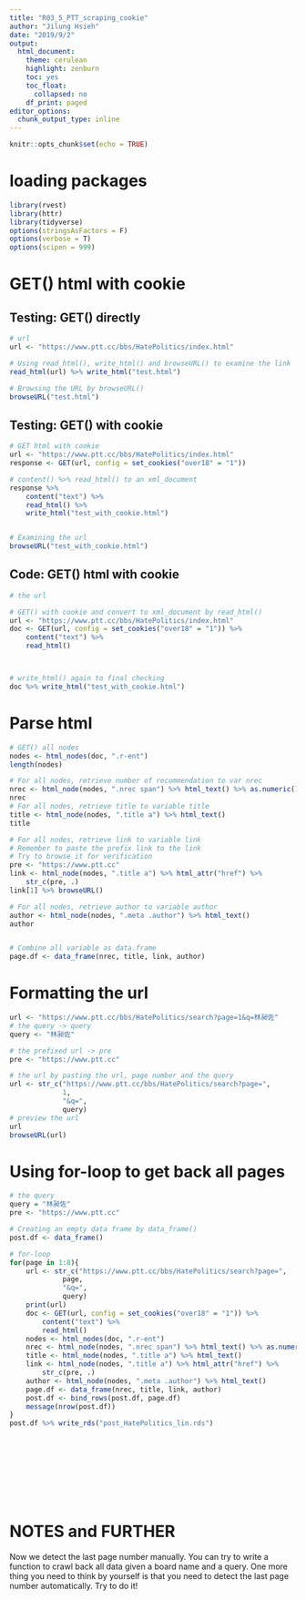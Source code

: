 ```yaml
---
title: "R03_5_PTT_scraping_cookie"
author: "Jilung Hsieh"
date: "2019/9/2"
output:
  html_document:
    theme: cerulean
    highlight: zenburn
    toc: yes
    toc_float:
      collapsed: no
    df_print: paged
editor_options:
  chunk_output_type: inline
---
```


```r
knitr::opts_chunk$set(echo = TRUE)
```

# loading packages
```r
library(rvest)
library(httr)
library(tidyverse)
options(stringsAsFactors = F)
options(verbose = T)
options(scipen = 999)
```

# GET() html with cookie

## Testing: GET() directly
```r
# url
url <- "https://www.ptt.cc/bbs/HatePolitics/index.html"

# Using read_html(), write_html() and browseURL() to examine the link
read_html(url) %>% write_html("test.html")

# Browsing the URL by browseURL()
browseURL("test.html")

```



## Testing: GET() with cookie
```r
# GET html with cookie
url <- "https://www.ptt.cc/bbs/HatePolitics/index.html"
response <- GET(url, config = set_cookies("over18" = "1"))

# content() %>% read_html() to an xml_document
response %>%
    content("text") %>%
    read_html() %>%
    write_html("test_with_cookie.html")


# Examining the url
browseURL("test_with_cookie.html")

```

## Code: GET() html with cookie
```r
# the url

# GET() with cookie and convert to xml_document by read_html()
url <- "https://www.ptt.cc/bbs/HatePolitics/index.html"
doc <- GET(url, config = set_cookies("over18" = "1")) %>%
    content("text") %>%
    read_html()



# write_html() again to final checking
doc %>% write_html("test_with_cookie.html")


```


# Parse html

```r
# GET() all nodes
nodes <- html_nodes(doc, ".r-ent")
length(nodes)

# For all nodes, retrieve number of recommendation to var nrec
nrec <- html_node(nodes, ".nrec span") %>% html_text() %>% as.numeric()
nrec
# For all nodes, retrieve title to variable title
title <- html_node(nodes, ".title a") %>% html_text()
title

# For all nodes, retrieve link to variable link
# Remember to paste the prefix link to the link
# Try to browse it for verification
pre <- "https://www.ptt.cc"
link <- html_node(nodes, ".title a") %>% html_attr("href") %>%
    str_c(pre, .)
link[1] %>% browseURL()

# For all nodes, retrieve author to variable author
author <- html_node(nodes, ".meta .author") %>% html_text()
author


# Combine all variable as data.frame
page.df <- data_frame(nrec, title, link, author)


```



# Formatting the url
```r
url <- "https://www.ptt.cc/bbs/HatePolitics/search?page=1&q=林昶佐"
# the query -> query
query <- "林昶佐"

# the prefixed url -> pre
pre <- "https://www.ptt.cc"

# the url by pasting the url, page number and the query
url <- str_c("https://www.ptt.cc/bbs/HatePolitics/search?page=", 
             1,
             "&q=",
             query)
# preview the url
url
browseURL(url)
```


# Using for-loop to get back all pages
```r
# the query
query = "林昶佐"
pre <- "https://www.ptt.cc"

# Creating an empty data frame by data_frame()
post.df <- data_frame()

# for-loop
for(page in 1:8){
    url <- str_c("https://www.ptt.cc/bbs/HatePolitics/search?page=", 
             page,
             "&q=",
             query)
    print(url)
    doc <- GET(url, config = set_cookies("over18" = "1")) %>%
        content("text") %>%
        read_html()
    nodes <- html_nodes(doc, ".r-ent")
    nrec <- html_node(nodes, ".nrec span") %>% html_text() %>% as.numeric()
    title <- html_node(nodes, ".title a") %>% html_text()
    link <- html_node(nodes, ".title a") %>% html_attr("href") %>%
        str_c(pre, .)
    author <- html_node(nodes, ".meta .author") %>% html_text()
    page.df <- data_frame(nrec, title, link, author)
    post.df <- bind_rows(post.df, page.df)
    message(nrow(post.df))
}
post.df %>% write_rds("post_HatePolitics_lin.rds")











```


# NOTES and FURTHER
Now we detect the last page number manually. You can try to write a function to crawl back all data given a board name and a query. One more thing you need to think by yourself is that you need to detect the last page number automatically. Try to do it!


